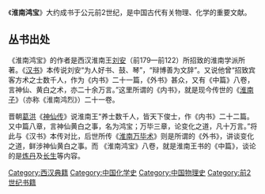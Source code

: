 {{unreferenced|time=2012-05-24T11:12:21+00:00}}
《'''淮南鸿宝'''》大约成书于公元前2世纪，是中国古代有关物理、化学的重要文献。 

==丛书出处==
《淮南鸿宝》的作者是西汉淮南王[[刘安|刘安]]（前179—前122）所招致的淮南学派所著。《[[汉书|汉书]]》本传说刘安“为人好书、鼓、琴”，“辩博善为文辞”。又说他曾“招致宾客方术之士数千人，作为《内书》二十一篇，《外书》甚众，又有《中篇》八卷，言神仙、黄白之术，亦二十余万言。”这里所谓的《内书》，就是现今传世的《[[淮南子|淮南子]]》（亦称《淮南鸿烈》）二十一卷。

晋朝[[葛洪|葛洪]]《[[神仙传|神仙传]]》说淮南王“养士数千人，皆天下俊士，作《内书》二十二篇。又中篇八章，言神仙黄白之事，名为鸿宝；万毕三章，论变化之道，凡十万言。”将此与《汉书》本传对比，后世所传《[[淮南万毕术|淮南万毕术]]》则是所谓的《外书》，讲谈变化之道，鲜涉神仙黄白之事。而 《淮南鸿宝》八卷，就是淮南王书的《中篇》，谈论的是[[炼丹|炼丹]]及[[长生|长生]]等内容。

[[Category:西汉典籍|Category:西汉典籍]]
[[Category:中国化学史|Category:中国化学史]]
[[Category:中国物理史|Category:中国物理史]]
[[Category:前2世纪书籍|Category:前2世纪书籍]]